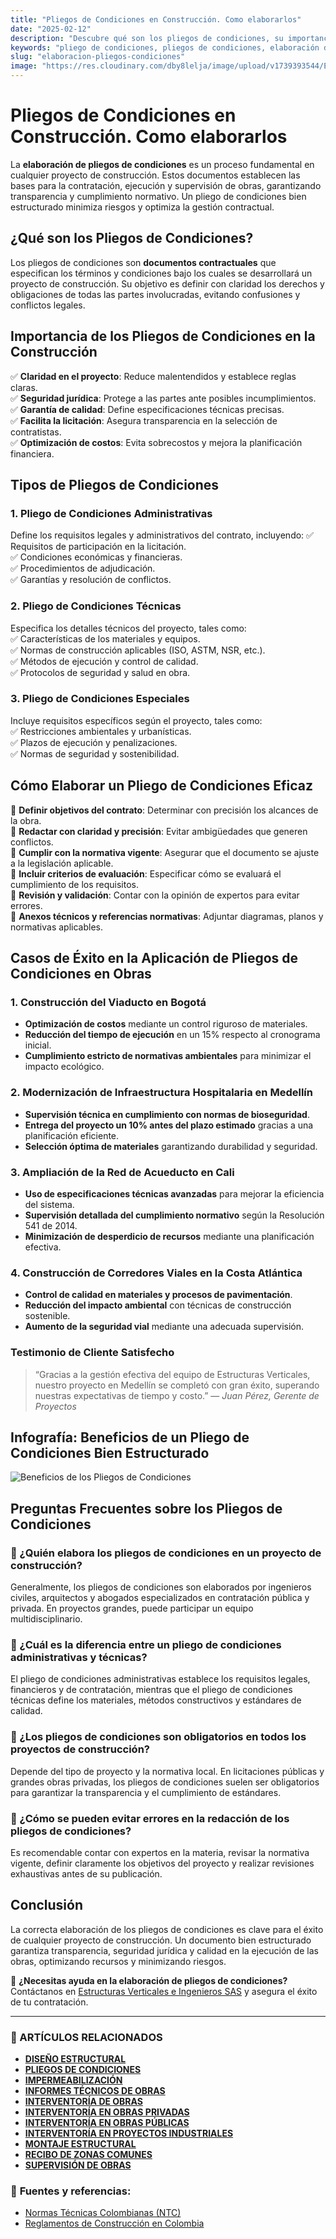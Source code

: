 ```yaml
---
title: "Pliegos de Condiciones en Construcción. Como elaborarlos"
date: "2025-02-12"
description: "Descubre qué son los pliegos de condiciones, su importancia en construcción y cómo elaborarlos para licitaciones y contratación de obras."
keywords: "pliego de condiciones, pliegos de condiciones, elaboración de pliegos de condiciones, documentos contractuales, especificaciones técnicas, licitaciones, contratación de obras, construcción, normativa de pliegos de condiciones, elaboracion de pliegos de condiciones en Bogota, GirardoT, Ibague"
slug: "elaboracion-pliegos-condiciones"
image: "https://res.cloudinary.com/dby8lelja/image/upload/v1739393544/Estructuras%20Verticales%20e%20Ingenieros%20SAS/Imagenes%20Blog/Elaboracion_pliegos_de_condiciones_vn5pok.webp"
---
```


# Pliegos de Condiciones en Construcción. Como elaborarlos

La **elaboración de pliegos de condiciones** es un proceso fundamental en cualquier proyecto de construcción. Estos documentos establecen las bases para la contratación, ejecución y supervisión de obras, garantizando transparencia y cumplimiento normativo. Un pliego de condiciones bien estructurado minimiza riesgos y optimiza la gestión contractual.

## ¿Qué son los Pliegos de Condiciones?  

Los pliegos de condiciones son **documentos contractuales** que especifican los términos y condiciones bajo los cuales se desarrollará un proyecto de construcción. Su objetivo es definir con claridad los derechos y obligaciones de todas las partes involucradas, evitando confusiones y conflictos legales.

## Importancia de los Pliegos de Condiciones en la Construcción  

✅ **Claridad en el proyecto**: Reduce malentendidos y establece reglas claras.  
✅ **Seguridad jurídica**: Protege a las partes ante posibles incumplimientos.  
✅ **Garantía de calidad**: Define especificaciones técnicas precisas.  
✅ **Facilita la licitación**: Asegura transparencia en la selección de contratistas.  
✅ **Optimización de costos**: Evita sobrecostos y mejora la planificación financiera.  

## Tipos de Pliegos de Condiciones  

### 1. Pliego de Condiciones Administrativas  
Define los requisitos legales y administrativos del contrato, incluyendo:
✅ Requisitos de participación en la licitación.  
✅ Condiciones económicas y financieras.  
✅ Procedimientos de adjudicación.  
✅ Garantías y resolución de conflictos.  

### 2. Pliego de Condiciones Técnicas  
Especifica los detalles técnicos del proyecto, tales como:  
✅ Características de los materiales y equipos.  
✅ Normas de construcción aplicables (ISO, ASTM, NSR, etc.).  
✅ Métodos de ejecución y control de calidad.  
✅ Protocolos de seguridad y salud en obra.  

### 3. Pliego de Condiciones Especiales  
Incluye requisitos específicos según el proyecto, tales como:  
✅ Restricciones ambientales y urbanísticas.  
✅ Plazos de ejecución y penalizaciones.  
✅ Normas de seguridad y sostenibilidad.  

## Cómo Elaborar un Pliego de Condiciones Eficaz  

📌 **Definir objetivos del contrato**: Determinar con precisión los alcances de la obra.  
📌 **Redactar con claridad y precisión**: Evitar ambigüedades que generen conflictos.  
📌 **Cumplir con la normativa vigente**: Asegurar que el documento se ajuste a la legislación aplicable.  
📌 **Incluir criterios de evaluación**: Especificar cómo se evaluará el cumplimiento de los requisitos.  
📌 **Revisión y validación**: Contar con la opinión de expertos para evitar errores.  
📌 **Anexos técnicos y referencias normativas**: Adjuntar diagramas, planos y normativas aplicables.  

## Casos de Éxito en la Aplicación de Pliegos de Condiciones en Obras  

### **1. Construcción del Viaducto en Bogotá**  
- **Optimización de costos** mediante un control riguroso de materiales.  
- **Reducción del tiempo de ejecución** en un 15% respecto al cronograma inicial.  
- **Cumplimiento estricto de normativas ambientales** para minimizar el impacto ecológico.  

### **2. Modernización de Infraestructura Hospitalaria en Medellín**  
- **Supervisión técnica en cumplimiento con normas de bioseguridad**.  
- **Entrega del proyecto un 10% antes del plazo estimado** gracias a una planificación eficiente.  
- **Selección óptima de materiales** garantizando durabilidad y seguridad.  

### **3. Ampliación de la Red de Acueducto en Cali**  
- **Uso de especificaciones técnicas avanzadas** para mejorar la eficiencia del sistema.  
- **Supervisión detallada del cumplimiento normativo** según la Resolución 541 de 2014.  
- **Minimización de desperdicio de recursos** mediante una planificación efectiva.  

### **4. Construcción de Corredores Viales en la Costa Atlántica**  
- **Control de calidad en materiales y procesos de pavimentación**.  
- **Reducción del impacto ambiental** con técnicas de construcción sostenible.  
- **Aumento de la seguridad vial** mediante una adecuada supervisión.  

### Testimonio de Cliente Satisfecho
> “Gracias a la gestión efectiva del equipo de Estructuras Verticales, nuestro proyecto en Medellín se completó con gran éxito, superando nuestras expectativas de tiempo y costo.” — *Juan Pérez, Gerente de Proyectos*


## Infografía: Beneficios de un Pliego de Condiciones Bien Estructurado  

![Beneficios de los Pliegos de Condiciones](https://res.cloudinary.com/dby8lelja/image/upload/v1739563731/Estructuras%20Verticales%20e%20Ingenieros%20SAS/Imagenes%20Blog/elaboracion_pliegos_de_condicion_infografia_qglkel.webp)

## Preguntas Frecuentes sobre los Pliegos de Condiciones  

### 📌 ¿Quién elabora los pliegos de condiciones en un proyecto de construcción?  
Generalmente, los pliegos de condiciones son elaborados por ingenieros civiles, arquitectos y abogados especializados en contratación pública y privada. En proyectos grandes, puede participar un equipo multidisciplinario.  

### 📌 ¿Cuál es la diferencia entre un pliego de condiciones administrativas y técnicas?  
El pliego de condiciones administrativas establece los requisitos legales, financieros y de contratación, mientras que el pliego de condiciones técnicas define los materiales, métodos constructivos y estándares de calidad.  

### 📌 ¿Los pliegos de condiciones son obligatorios en todos los proyectos de construcción?  
Depende del tipo de proyecto y la normativa local. En licitaciones públicas y grandes obras privadas, los pliegos de condiciones suelen ser obligatorios para garantizar la transparencia y el cumplimiento de estándares.  

### 📌 ¿Cómo se pueden evitar errores en la redacción de los pliegos de condiciones?  
Es recomendable contar con expertos en la materia, revisar la normativa vigente, definir claramente los objetivos del proyecto y realizar revisiones exhaustivas antes de su publicación.  

## Conclusión  

La correcta elaboración de los pliegos de condiciones es clave para el éxito de cualquier proyecto de construcción. Un documento bien estructurado garantiza transparencia, seguridad jurídica y calidad en la ejecución de las obras, optimizando recursos y minimizando riesgos.

📢 **¿Necesitas ayuda en la elaboración de pliegos de condiciones?** Contáctanos en [Estructuras Verticales e Ingenieros SAS](https://www.estructurasverticales.com/) y asegura el éxito de tu contratación.

---

### 📌 ARTÍCULOS RELACIONADOS

- **[DISEÑO ESTRUCTURAL](https://www.estructurasverticales.com/blog/diseno-estructural-construccion)**  
- **[PLIEGOS DE CONDICIONES](https://www.estructurasverticales.com/blog/elaboracion-pliegos-condiciones)**  
- **[IMPERMEABILIZACIÓN](https://www.estructurasverticales.com/blog/impermeabilizacion-construccion)**  
- **[INFORMES TÉCNICOS DE OBRAS](https://www.estructurasverticales.com/blog/informes-tecnicos-obras)**  
- **[INTERVENTORÍA DE OBRAS](https://www.estructurasverticales.com/blog/interventoria-obras-colombia)**  
- **[INTERVENTORÍA EN OBRAS PRIVADAS](https://www.estructurasverticales.com/blog/interventoria-obras-privadas)**  
- **[INTERVENTORÍA EN OBRAS PÚBLICAS](https://www.estructurasverticales.com/blog/interventoria-obras-publicas)**  
- **[INTERVENTORÍA EN PROYECTOS INDUSTRIALES](https://www.estructurasverticales.com/blog/interventoria-proyectos-industriales)**  
- **[MONTAJE ESTRUCTURAL](https://www.estructurasverticales.com/blog/montaje-estructural-construccion)**  
- **[RECIBO DE ZONAS COMUNES](https://www.estructurasverticales.com/blog/recibo-zonas-comunes-ph)**  
- **[SUPERVISIÓN DE OBRAS](https://www.estructurasverticales.com/blog/supervision-obras-construccion)**  

### 🔗 **Fuentes y referencias:**  
- [Normas Técnicas Colombianas (NTC)](https://www.icontec.org/)  
- [Reglamentos de Construcción en Colombia](https://www.minvivienda.gov.co/)  


